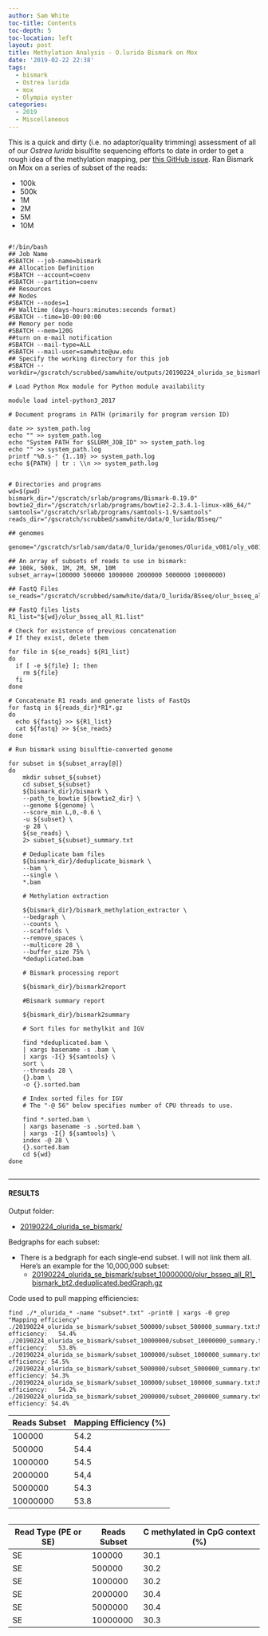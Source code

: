 ```yaml
---
author: Sam White
toc-title: Contents
toc-depth: 5
toc-location: left
layout: post
title: Methylation Analysis - O.lurida Bismark on Mox
date: '2019-02-22 22:38'
tags:
  - bismark
  - Ostrea lurida
  - mox
  - Olympia oyster
categories:
  - 2019
  - Miscellaneous
---
```

This is a quick and dirty (i.e. no adaptor/quality trimming) assessment of all of our _Ostrea lurida_ bisulfite sequencing efforts to date in order to get a rough idea of the methylation mapping, per [this GitHub issue](https://github.com/RobertsLab/resources/issues/589). Ran Bismark on Mox on a series of subset of the reads:

- 100k
- 500k
- 1M
- 2M
- 5M
- 10M

<pre><code>
#!/bin/bash
## Job Name
#SBATCH --job-name=bismark
## Allocation Definition
#SBATCH --account=coenv
#SBATCH --partition=coenv
## Resources
## Nodes
#SBATCH --nodes=1
## Walltime (days-hours:minutes:seconds format)
#SBATCH --time=10-00:00:00
## Memory per node
#SBATCH --mem=120G
##turn on e-mail notification
#SBATCH --mail-type=ALL
#SBATCH --mail-user=samwhite@uw.edu
## Specify the working directory for this job
#SBATCH --workdir=/gscratch/scrubbed/samwhite/outputs/20190224_olurida_se_bismark

# Load Python Mox module for Python module availability

module load intel-python3_2017

# Document programs in PATH (primarily for program version ID)

date >> system_path.log
echo "" >> system_path.log
echo "System PATH for $SLURM_JOB_ID" >> system_path.log
echo "" >> system_path.log
printf "%0.s-" {1..10} >> system_path.log
echo ${PATH} | tr : \\n >> system_path.log


# Directories and programs
wd=$(pwd)
bismark_dir="/gscratch/srlab/programs/Bismark-0.19.0"
bowtie2_dir="/gscratch/srlab/programs/bowtie2-2.3.4.1-linux-x86_64/"
samtools="/gscratch/srlab/programs/samtools-1.9/samtools"
reads_dir="/gscratch/scrubbed/samwhite/data/O_lurida/BSseq/"

## genomes

genome="/gscratch/srlab/sam/data/O_lurida/genomes/Olurida_v081/oly_v081_bismark_genome"

## An array of subsets of reads to use in bismark:
## 100k, 500k, 1M, 2M, 5M, 10M
subset_array=(100000 500000 1000000 2000000 5000000 10000000)

## FastQ Files
se_reads="/gscratch/scrubbed/samwhite/data/O_lurida/BSseq/olur_bsseq_all_R1.fastq.gz"

## FastQ files lists
R1_list="${wd}/olur_bsseq_all_R1.list"

# Check for existence of previous concatenation
# If they exist, delete them

for file in ${se_reads} ${R1_list}
do
  if [ -e ${file} ]; then
    rm ${file}
  fi
done

# Concatenate R1 reads and generate lists of FastQs
for fastq in ${reads_dir}*R1*.gz
do
  echo ${fastq} >> ${R1_list}
  cat ${fastq} >> ${se_reads}
done

# Run bismark using bisulftie-converted genome

for subset in ${subset_array[@]}
do
    mkdir subset_${subset}
    cd subset_${subset}
    ${bismark_dir}/bismark \
    --path_to_bowtie ${bowtie2_dir} \
    --genome ${genome} \
    --score_min L,0,-0.6 \
    -u ${subset} \
    -p 28 \
    ${se_reads} \
    2> subset_${subset}_summary.txt

    # Deduplicate bam files
    ${bismark_dir}/deduplicate_bismark \
    --bam \
    --single \
    *.bam

    # Methylation extraction

    ${bismark_dir}/bismark_methylation_extractor \
    --bedgraph \
    --counts \
    --scaffolds \
    --remove_spaces \
    --multicore 28 \
    --buffer_size 75% \
    *deduplicated.bam

    # Bismark processing report

    ${bismark_dir}/bismark2report

    #Bismark summary report

    ${bismark_dir}/bismark2summary

    # Sort files for methylkit and IGV

    find *deduplicated.bam \
    | xargs basename -s .bam \
    | xargs -I{} ${samtools} \
    sort \
    --threads 28 \
    {}.bam \
    -o {}.sorted.bam

    # Index sorted files for IGV
    # The "-@ 56" below specifies number of CPU threads to use.

    find *.sorted.bam \
    | xargs basename -s .sorted.bam \
    | xargs -I{} ${samtools} \
    index -@ 28 \
    {}.sorted.bam
    cd ${wd}
done

</code></pre>

---

#### RESULTS

Output folder:

- [20190224_olurida_se_bismark/](http://gannet.fish.washington.edu/Atumefaciens/20190224_olurida_se_bismark/)

Bedgraphs for each subset:

- There is a bedgraph for each single-end subset. I will not link them all. Here's an example for the 10,000,000 subset:
  - [20190224_olurida_se_bismark/subset_10000000/olur_bsseq_all_R1_bismark_bt2.deduplicated.bedGraph.gz](http://gannet.fish.washington.edu/Atumefaciens/20190224_olurida_se_bismark/subset_10000000/olur_bsseq_all_R1_bismark_bt2.deduplicated.bedGraph.gz)

Code used to pull mapping efficiencies:

```
find ./*_olurida_* -name "subset*.txt" -print0 | xargs -0 grep "Mapping efficiency"
./20190224_olurida_se_bismark/subset_500000/subset_500000_summary.txt:Mapping efficiency:	54.4%
./20190224_olurida_se_bismark/subset_10000000/subset_10000000_summary.txt:Mapping efficiency:	53.8%
./20190224_olurida_se_bismark/subset_1000000/subset_1000000_summary.txt:Mapping efficiency:	54.5%
./20190224_olurida_se_bismark/subset_5000000/subset_5000000_summary.txt:Mapping efficiency:	54.3%
./20190224_olurida_se_bismark/subset_100000/subset_100000_summary.txt:Mapping efficiency:	54.2%
./20190224_olurida_se_bismark/subset_2000000/subset_2000000_summary.txt:Mapping efficiency:	54.4%

```

| Reads Subset | Mapping Efficiency (%) |
|--------------|------------------------|
| 100000       | 54.2                   |
| 500000       | 54.4                   |
| 1000000      | 54.5                   |
| 2000000      | 54,4                   |
| 5000000      | 54.3                   |
| 10000000     | 53.8                   |


```

```

| Read Type (PE or SE) | Reads Subset | C methylated in CpG context (%) |
|----------------------|--------------|---------------------------------|
| SE                   | 100000       | 30.1                            |
| SE                   | 500000       | 30.2                            |
| SE                   | 1000000      | 30.2                            |
| SE                   | 2000000      | 30.4                            |
| SE                   | 5000000      | 30.4                            |
| SE                   | 10000000     | 30.3                            |
